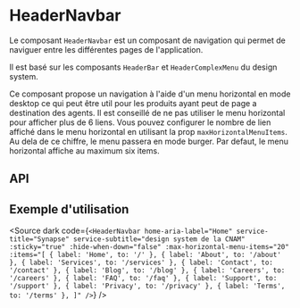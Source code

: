 
# HeaderNavbar

Le composant `HeaderNavbar` est un composant de navigation qui permet de naviguer entre les différentes pages de l'application.

Il est basé sur les composants `HeaderBar` et `HeaderComplexMenu` du design system.

Ce composant propose un navigation à l'aide d'un menu horizontal en mode desktop ce qui peut être util pour les produits ayant peut de page a destination des agents.
Il est conseillé de ne pas utiliser le menu horizontal pour afficher plus de 6 liens. Vous pouvez configurer le nombre de lien affiché dans le menu horizontal en utilisant la prop `maxHorizontalMenuItems`. Au dela de ce chiffre, le menu passera en mode burger. Par defaut, le menu horizontal affiche au maximum six items.

<Canvas of={HeaderNavbar.Default} />

## API

<Controls of={HeaderNavbarStories.Default} />


## Exemple d'utilisation

<Source
  dark
  code={`
<HeaderNavbar
	home-aria-label="Home"
	service-title="Synapse"
	service-subtitle="design system de la CNAM"
	:sticky="true"
	:hide-when-down="false"
	:max-horizontal-menu-items="20"
	:items="[
		{ label: 'Home', to: '/' },
		{ label: 'About', to: '/about' },
		{ label: 'Services', to: '/services' },
		{ label: 'Contact', to: '/contact' },
		{ label: 'Blog', to: '/blog' },
		{ label: 'Careers', to: '/careers' },
		{ label: 'FAQ', to: '/faq' },
		{ label: 'Support', to: '/support' },
		{ label: 'Privacy', to: '/privacy' },
		{ label: 'Terms', to: '/terms' },
	]"
/>
`}
/>